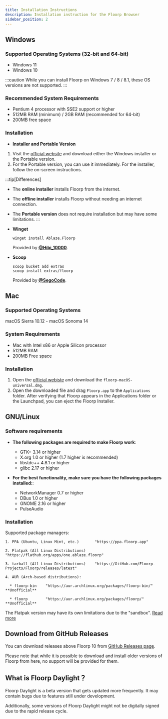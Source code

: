 ```yaml
---
title: Installation Instructions
description: Installation instruction for the Floorp Browser
sidebar_position: 2
---
```



## Windows

### Supported Operating Systems (32-bit and 64-bit)

- Windows 11
- Windows 10

:::caution
While you can install Floorp on Windows 7 / 8 / 8.1, these OS versions are not supported.
:::

### Recommended System Requirements

- Pentium 4 processor with SSE2 support or higher
- 512MB RAM (minimum) / 2GB RAM (recommended for 64-bit)
- 200MB free space

### Installation

- **Installer and Portable Version**

1. Visit the [official website](https://floorp.app/en/download) and download either the Windows installer or the Portable version.
2. For the Portable version, you can use it immediately. For the installer, follow the on-screen instructions.

:::tip[Differences]
- The **online installer** installs Floorp from the internet.
- The **offline installer** installs Floorp without needing an internet connection.
- The **Portable version** does not require installation but may have some limitations.
:::

- **Winget**

  ```shell
  winget install Ablaze.Floorp
  ```
  Provided by **[@Hibi_10000](https://github.com/Hibi-10000)**.
- **Scoop**
  ```shell
  scoop bucket add extras
  scoop install extras/floorp
  ```
  Provided by **[@SegoCode](https://github.com/SegoCode)**.

## Mac

### Supported Operating Systems

[//]: # (- macOS Sonoma 14)

[//]: # (- macOS Ventura 13)

[//]: # (- macOS Monterey 12)

[//]: # (- macOS Big Sur 11)

[//]: # (- macOS Catalina 10.15)

[//]: # (- macOS Mojave 10.14)

[//]: # (- macOS High Sierra 10.13)

[//]: # (- macOS Sierra 10.12)
macOS Sierra 10.12 - macOS Sonoma 14

### System Requirements

- Mac with Intel x86 or Apple Silicon processor
- 512MB RAM
- 200MB Free space

### Installation

1. Open the [official webiste](https://floorp.app/ja/download) and download the `floorp-macOS-universal.dmg`.
2. Open the downloaded file and drag `Floorp.app` to the `Applications` folder.
   After verifying that Floorp appears in the Applications folder or the Launchpad, you can eject the Floorp Installer.

## GNU/Linux

### Software requirements

- **The following packages are required to make Floorp work**:

    - GTK+ 3.14 or higher
    - X.org 1.0 or higher (1.7 higher is recommended)
    - libstdc++ 4.8.1 or higher
    - glibc 2.17 or higher

- **For the best functionality, make sure you have the following packages installed:**:

    - NetworkManager 0.7 or higher
    - DBus 1.0 or higher
    - GNOME 2.16 or higher
    - PulseAudio

### Installation

Supported package managers:
```text
1. PPA (Ubuntu, Linux Mint, etc.)       "https://ppa.floorp.app"

2. Flatpak (All Linux Distributions)    "https://flathub.org/apps/one.ablaze.floorp"

3. tarball (All Linux Distributions)    "https://GitHub.com/Floorp-Projects/Floorp/releases/latest"

4. AUR (Arch-based distributions):

  * floorp-bin    "https://aur.archlinux.org/packages/floorp-bin/" **Unofficial**

  * floorp        "https://aur.archlinux.org/packages/floorp/" **Unofficial**
```

The Flatpak version may have its own limitations due to the "sandbox". [Read more](/en/issues/flatpak)

## Download from GitHub Releases

You can download releases above Floorp 10 from [GitHub Releases page](https://github.com/Floorp-Projects/Floorp/releases).

Please note that while it is possible to download and install older versions of Floorp from here, no support will be provided for them.

## What is Floorp Daylight？

Floorp Daylight is a beta version that gets updated more frequently. It may contain bugs due to features still under development.

Additionally, some versions of Floorp Daylight might not be digitally signed due to the rapid release cycle.

<Support />